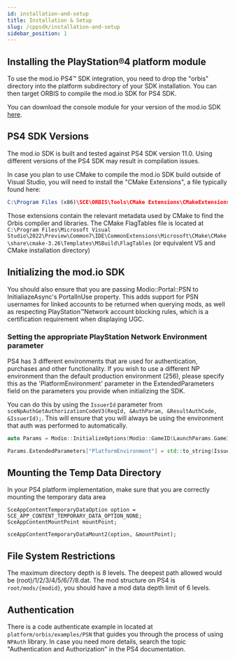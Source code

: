 ```yaml
---
id: installation-and-setup
title: Installation & Setup
slug: /cppsdk/installation-and-setup
sidebar_position: 1
---
```


## Installing the PlayStation&reg;4 platform module

To use the mod.io PS4&trade; SDK integration, you need to drop the "orbis" directory into the platform subdirectory of your SDK installation. You can then target ORBIS to compile the mod.io SDK for PS4 SDK.

You can download the console module for your version of the mod.io SDK [here](/cppsdk/changelog).

## PS4 SDK Versions

The mod.io SDK is built and tested against PS4 SDK version 11.0. Using different versions of the PS4 SDK may result in compilation issues.

In case you plan to use CMake to compile the mod.io SDK build outside of Visual Studio, you will need to install the "CMake Extensions", a file typically found here:

```cmake
C:\Program Files (x86)\SCE\ORBIS\Tools\CMake Extensions\CMakeExtensionsForPS4-10_50_0_0.msi
```

Those extensions contain the relevant metadata used by CMake to find the Orbis compiler and libraries. The CMake FlagTables file is located at `C:\Program Files\Microsoft Visual Studio\2022\Preview\Common7\IDE\CommonExtensions\Microsoft\CMake\CMake\share\cmake-3.26\Templates\MSBuild\FlagTables` (or equivalent VS and CMake installation directory)

## Initializing the mod.io SDK

You should also ensure that you are passing Modio::Portal::PSN to InitialiazeAsync's PortalInUse property. This adds support for PSN usernames for linked accounts to be returned when querying mods, as well as respecting PlayStation&trade;Network account blocking rules, which is a certification requirement when displaying UGC.

### Setting the appropriate PlayStation Network Environment parameter

PS4 has 3 different environments that are used for authentication, purchases and other functionality. If you wish to use a different NP environment than the default production environment (256), please specify this as the 'PlatformEnvironment' parameter in the ExtendedParameters field on the parameters you provide when initializing the SDK.

You can do this by using the `IssuerId` parameter from `sceNpAuthGetAuthorizationCodeV3(ReqId, &AuthParam, &ResultAuthCode, &IssuerId);`. This will ensure that you will always be using the environment that auth was performed to automatically.

```cpp
auto Params = Modio::InitializeOptions(Modio::GameID(LaunchParams.GameId), Modio::ApiKey(LaunchParams.ApiKey), Modio::Environment::Live, Modio::Portal::PSN, "PSNUsername");

Params.ExtendedParameters["PlatformEnvironment"] = std::to_string(IssuerId);
```


## Mounting the Temp Data Directory

In your PS4 platform implementation, make sure that you are correctly mounting the temporary data area

```
SceAppContentTemporaryDataOption option = SCE_APP_CONTENT_TEMPORARY_DATA_OPTION_NONE;
SceAppContentMountPoint mountPoint;

sceAppContentTemporaryDataMount2(option, &mountPoint);
```

## File System Restrictions

The maximum directory depth is 8 levels. The deepest path allowed would be (root)/1/2/3/4/5/6/7/8.dat.
The mod structure on PS4 is `root/mods/{modid}`, you should have a mod data depth limit of 6 levels.

## Authentication

There is a code authenticate example in located at `platform/orbis/examples/PSN` that guides you through the process of using `NPAuth` library. In case you need more details, search the topic "Authentication and Authorization" in the PS4 documentation.
